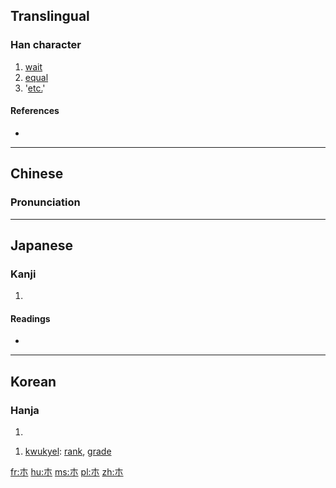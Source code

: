 {{also|等}}
==Translingual==

===Han character===
{{Han char|rn=75|rad=木|as=00|sn=4|four=|canj=木金 (DC), X木金 (XDC), 十金(JC)}}

# [[wait]]
# [[equal]]
# '[[etc.]]'

====References====
* {{Han ref|kx=0509.011|dkj=14415|hdz=21149.061|uh=6729|ud=26409}}

----

==Chinese==
{{zh-hanzi-box|[[朩]]}}

===Pronunciation===
{{zh-pron
|m=děng
|c=
|mc=
|oc=
|cat=v,a,ph
}}

----

==Japanese==

===Kanji===
{{ja-kanji|grade=|rs=木00}}

# {{defn|lang=ja|sort=木00}}

====Readings====
* {{ja-readings|on=[[とう]] (tō)|kun=[[ひとしい]] (hitoshii), [[など]] (nado), [[ら]] (ra)}}

----

==Korean==

===Hanja===
{{ko-hanja|hangeul=등|eumhun=[[무리]] 등  |rv=deung|mr=tŭng|y=tung}}

# {{defn|lang=ko|sort=木00}}

# [[kwukyel]]: [[rank]], [[grade]]

[[fr:朩]]
[[hu:朩]]
[[ms:朩]]
[[pl:朩]]
[[zh:朩]]